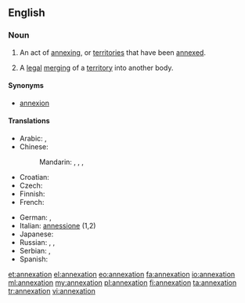==English==

===Noun===
{{wikipedia}}
{{en-noun}}

# An act of [[annexing]], or [[territories]] that have been [[annexed]].
# {{legal}} A [[legal]] [[merging]] of a [[territory]] into another body.

====Synonyms====
* [[annexion]] {{qualifier|obsolete}}

====Translations====
{{trans-top|the act of annexing}}
* Arabic: {{t|ar|ضم|m|tr=Damm|sc=Arab}}, {{t|ar|إلحاق|m|tr='ilHaaq|sc=Arab}}
* Chinese:
*: Mandarin: {{t|zh|併吞|sc=Hani}}, {{t|zh|并吞|tr=bìngtūn|sc=Hani}}, {{t|zh|合併|sc=Hani}}, {{t|zh|合并|tr=hébìng|sc=Hani}}
* Croatian: {{t+|hr|aneksija|f}}
* Czech: {{t-|cs|anexe|f}}
* Finnish: {{t|fi|liittäminen}}
* French: {{t+|fr|annexion|f}}
{{trans-mid}}
* German: {{t+|de|Annexion|f}}, {{t|de|Anschluss|m}}
* Italian: [[annessione]] {{f}} (1,2)
* Japanese: {{t|ja|併合|tr=へいごう, heigō|sc=Jpan}}
* Russian: {{t|ru|аннексия|f|tr=annéksija|sc=Cyrl}}, {{t|ru|присоединение|n|tr=prisojedinénije|sc=Cyrl}}, {{t|ru|аншлюс|m|tr=ánšljus, anšljús|sc=Cyrl}}
* Serbian: {{t-|sr|анексија|f|tr=aneksija|sc=Cyrl}}, {{t|sr|анексирање|n|tr=aneksiranje|sc=Cyrl}}
* Spanish: {{t+|es|anexión|f}}
{{trans-bottom}}

[[et:annexation]]
[[el:annexation]]
[[eo:annexation]]
[[fa:annexation]]
[[io:annexation]]
[[ml:annexation]]
[[my:annexation]]
[[pl:annexation]]
[[fi:annexation]]
[[ta:annexation]]
[[tr:annexation]]
[[vi:annexation]]